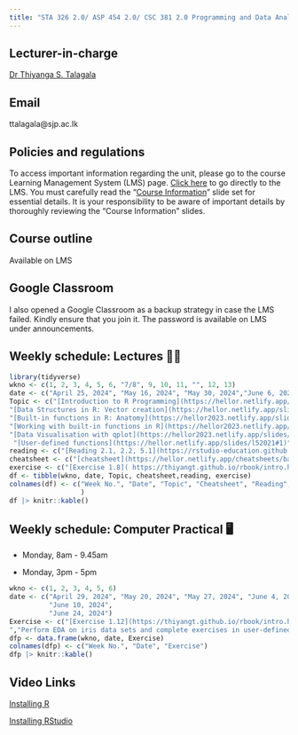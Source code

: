 ```yaml
---
title: "STA 326 2.0/ ASP 454 2.0/ CSC 381 2.0 Programming and Data Analysis with R"
---
```


## Lecturer-in-charge

[Dr Thiyanga S. Talagala](https://thiyanga.netlify.app/)

## Email

ttalagala\@sjp.ac.lk

## Policies and regulations

To access important information regarding the unit, please go to the course Learning Management System (LMS) page. [Click here](https://lms.fas.sjp.ac.lk/enrol/index.php?id=3448) to go directly to the LMS. You must carefully read the “[Course Information](https://hellor.netlify.app/2021/week0onsite#1)” slide set for essential details. It is your responsibility to be aware of important details by thoroughly reviewing the “Course Information” slides.

## Course outline

Available on LMS

## Google Classroom

I also opened a Google Classroom as a backup strategy in case the LMS failed. Kindly ensure that you join it. The password is available on LMS under announcements.

## Weekly schedule: Lectures 👩‍🏫

```r
library(tidyverse)
wkno <- c(1, 2, 3, 4, 5, 6, "7/8", 9, 10, 11, "", 12, 13)
date <- c("April 25, 2024", "May 16, 2024", "May 30, 2024","June 6, 2024", "June 13, 2024", "June 14, 2024", "June 20, 2024/ June 27, 2024", "June 28, 2024", "July 4, 2024", "July 11, 2024", "", "July 18, 2024", "July 25, 2024")
Topic <- c("[Introduction to R Programming](https://hellor.netlify.app/2021/week1/l12021#1)", 
"[Data Structures in R: Vector creation](https://hellor.netlify.app/slides/l22021#1)", 
"[Built-in functions in R: Anatomy](https://hellor2023.netlify.app/slides/l32021#1)", 
"[Working with built-in functions in R](https://hellor2023.netlify.app/slides/l42022#1)",
"[Data Visualisation with qplot](https://hellor2023.netlify.app/slides/l42022#59)", 
 "[User-defined functions](https://hellor.netlify.app/slides/l52021#1)" ,"[Control Structures](https://hellor2023.netlify.app/slides/l62021#1)", "[ Introduction to the Tidyverse Data Science Workflow: Tibble, Factor, Pipe operator](https://hellor.netlify.app/slides/l72021#1)", "[Reproducible Reporting](https://hellor.netlify.app/slides/hellor.rmarkdown#1)", "[Data import and export](https://hellor.netlify.app/slides/l82021#1)", "[Reshaping data](https://hellor.netlify.app/slides/l102021#1)", "[Data wrangling with dplyr](https://hellor.netlify.app/slides/l112021#5)", "[Regression Analysis with R](https://hellor.netlify.app/slides/l132021#1)")
reading <- c("[Reading 2.1, 2.2, 5.1](https://rstudio-education.github.io/hopr/basics.html)", "[Sections 2.1-2.5](https://thiyangt.github.io/rbook/chap2.html)", "", "", "[Chapter 19](https://r4ds.had.co.nz/functions.html)", "", "", "[R for Data Science](https://r4ds.had.co.nz/introduction.html)", "", "", "", "[Ch 5](https://r4ds.had.co.nz/transform.html)", "")
cheatsheet <- c("[cheatsheet](https://hellor.netlify.app/cheatsheets/baser.pdf)", "", "", "", "", "", "", "", "", "", "", "[cheatsheet](https://hellor.netlify.app/cheatsheets/data-wrangling-cheatsheet.pdf)", "")
exercise <- c("[Exercise 1.8]( https://thiyangt.github.io/rbook/intro.html)", "Exercise 2.6", "", "", "See slides", "See slides", "See slides", "See slides", "", "", "", "", "")
df <- tibble(wkno, date, Topic, cheatsheet,reading, exercise)
colnames(df) <- c("Week No.", "Date", "Topic", "Cheatsheet", "Reading", "Exercise"
                  )
df |> knitr::kable()
```

## Weekly schedule: Computer Practical 🖥️

-   Monday, 8am - 9.45am

-   Monday, 3pm - 5pm

```r
wkno <- c(1, 2, 3, 4, 5, 6)
date <- c("April 29, 2024", "May 20, 2024", "May 27, 2024", "June 4, 2024",
          "June 10, 2024",
          "June 24, 2024")
Exercise <- c("[Exercise 1.12](https://thiyangt.github.io/rbook/intro.html)", "[Exercise 2.6](https://thiyangt.github.io/rbook/chap2.html)", "[Exercise 2.10 and 2.12](https://thiyangt.github.io/rbook/chap2.html)", "[Exercise 2.14 and Exercise 2.16]( https://thiyangt.github.io/rbook/chap2.html)", "[Q2-Q6](https://hellor2023.netlify.app/slides/l42022#32)
","Perform EDA on iris data sets and complete exercises in user-defined functions slide set")
dfp <- data.frame(wkno, date, Exercise)
colnames(dfp) <- c("Week No.", "Date", "Exercise")
dfp |> knitr::kable()

```

## Video Links

[Installing R](https://www.youtube.com/watch?v=aRwxsAEoRzs&list=PL7Bw8wPdOZXlEVRbvYmP59SapfjfOy5pS&index=1)

[Installing RStudio](https://www.youtube.com/watch?v=Q1NRj2Dzdn0&t=18s)
